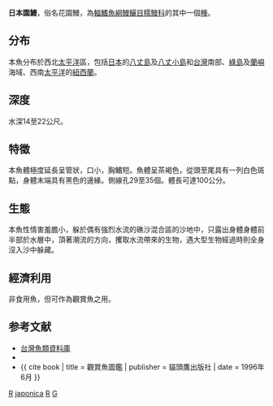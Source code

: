 {{Speciesbox
| taxon = Gorgasia japonica
| binomial_authority = [[Abe|Abe]], [[Miki|Miki]] & [[Asai|Asai]], 1977
| status = NE
| status_system = iucn3.1
}}

'''日本園鰻'''，俗名花園鰻，為[[輻鰭魚綱|輻鰭魚綱]][[鰻鱺目|鰻鱺目]][[糯鰻科|糯鰻科]]的其中一個[[種|種]]。

==分布==
本魚分布於西北[[太平洋|太平洋]]區，包括[[日本|日本]]的[[八丈島|八丈島]]及[[八丈小島|八丈小島]]和[[台灣|台灣]]南部、[[綠島|綠島]]及[[蘭嶼|蘭嶼]]海域、西南[[太平洋|太平洋]]的[[紐西蘭|紐西蘭]]。

==深度==
水深14至22公尺。

==特徵==
本魚體極度延長呈管狀，口小，胸鰭短。魚體呈茶褐色，從頭至尾具有一列白色斑點，身體末端具有黑色的邊緣。側線孔29至35個。體長可達100公分。

==生態==
本魚性情害羞膽小，躲於偶有強烈水流的礁沙混合區的沙地中，只露出身體身體前半部於水層中，頂著潮流的方向，攫取水流帶來的生物，遇大型生物經過時則全身沒入沙中躲藏。

==經濟利用==
非食用魚，但可作為觀賞魚之用。

==参考文献==
*[http://fishdb.sinica.edu.tw/ 台灣魚類資料庫] {{Wayback|url=http://fishdb.sinica.edu.tw/ |date=20160304193340 }}
*{{FishBase_species|genus=Gorgasia|species=japonica|year=2011|month=12}}
*{{ cite book | title = 觀賞魚圖鑑 | publisher = 貓頭鷹出版社 | date = 1996年6月 }}
{{Taxonbar|from=Q2787945}}

[[Category:觀賞魚|R]]
[[Category:園鰻屬|japonica]]
[[Category:阿部宗明命名的生物分類|R]]
[[Category:1977年描述的魚類|G]]